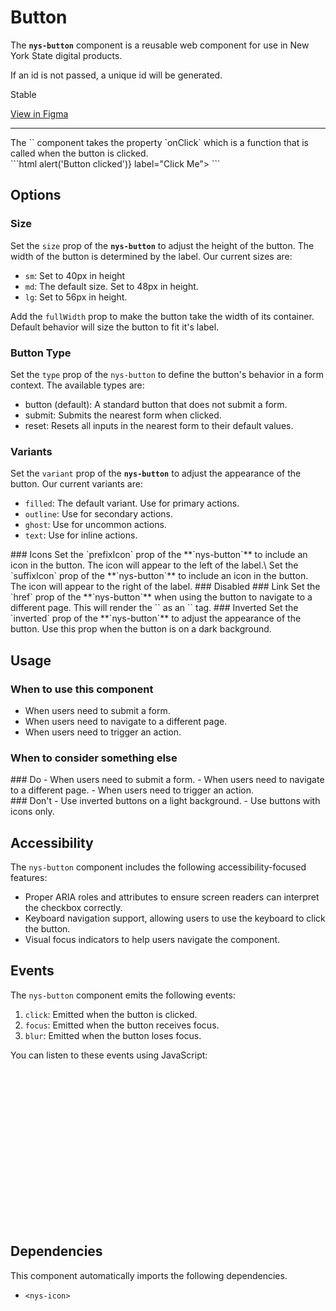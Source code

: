 
<Meta of={NysButtonStories} title="Components/Button/Documentation" />

# Button

The **`nys-button`** component is a reusable web component for use in New York State digital products.

If an id is not passed, a unique id will be generated.

<p className="pill pill--stable">Stable</p>

<p className="pill pill--uikit"><a href="https://www.figma.com/design/0ogYpymUPQQfhELthntNbt/%F0%9F%92%A0-NYS-%2F-Excelsior-Components-(Alpha)?node-id=730-1677&p=f&m=dev">View in Figma</a></p>

***

<Canvas of={NysButtonStories.Basic} />

<Controls />

<div style={{ display: 'flex', gap: '10px', verticalAlign: 'middle', alignItems: 'center' }}>  <nys-icon size="xl" name="info"></nys-icon>The `<nys-button>` component takes the property `onClick` which is a function that is called when the button is clicked. </div>
```html
<nys-button onClick={() => alert('Button clicked')} label="Click Me"></nys-button>
```

## Options

### Size
Set the `size` prop of the **`nys-button`** to adjust the height of the button. The width of the button is determined by the label. Our current sizes are:
- `sm`: Set to 40px in height
- `md`: The default size. Set to 48px in height.
- `lg`: Set to 56px in height.

Add the `fullWidth` prop to make the button take the width of its container. Default behavior will size the button to fit it's label.
<Canvas of={NysButtonStories.Size} />

### Button Type
Set the `type` prop of the `nys-button` to define the button's behavior in a form context. The available types are:

- button (default): A standard button that does not submit a form.
- submit: Submits the nearest form when clicked.
- reset: Resets all inputs in the nearest form to their default values.

### Variants
Set the `variant` prop of the **`nys-button`** to adjust the appearance of the button. Our current variants are:
- `filled`: The default variant. Use for primary actions.
- `outline`: Use for secondary actions.
- `ghost`: Use for uncommon actions.
- `text`: Use for inline actions.
<Canvas of={NysButtonStories.Variants} />
### Icons
Set the `prefixIcon` prop of the **`nys-button`** to include an icon in the button. The icon will appear to the left of the label.\
Set the `suffixIcon` prop of the **`nys-button`** to include an icon in the button. The icon will appear to the right of the label.
<Canvas of={NysButtonStories.Icons} />
### Disabled
<Canvas of={NysButtonStories.Disabled} />
### Link
Set the `href` prop of the **`nys-button`** when using the button to navigate to a different page. This will render the `<nys-button>` as an `<a>` tag.
<Canvas of={NysButtonStories.Link} />
### Inverted
Set the `inverted` prop of the **`nys-button`** to adjust the appearance of the button. Use this prop when the button is on a dark background.
<Canvas of={NysButtonStories.Inverted} />

## Usage    

### When to use this component
- When users need to submit a form.
- When users need to navigate to a different page.
- When users need to trigger an action.

### When to consider something else

<div className="nys-grid-row nys-grid-gap-lg">
  <div className="nys-mobile-lg:nys-grid-col">
    <div className="usage-card usage-card--do">
      ### <nys-icon name="check_circle" color="--var(nys-color-success)" /> Do 
        - When users need to submit a form.
        - When users need to navigate to a different page.
        - When users need to trigger an action.
    </div>
  </div>
  <div className="nys-mobile-lg:nys-grid-col">
    <div className="usage-card usage-card--dont">
      ### <nys-icon name="cancel" color="--var(nys-color-error)" /> Don't
      - Use inverted buttons on a light background.
      - Use buttons with icons only.
    </div>
  </div>
</div>

## Accessibility

The `nys-button` component includes the following accessibility-focused features:

- Proper ARIA roles and attributes to ensure screen readers can interpret the checkbox correctly.
- Keyboard navigation support, allowing users to use the keyboard to click the button.
- Visual focus indicators to help users navigate the component.

## Events

The `nys-button` component emits the following events:

1. `click`: Emitted when the button is clicked.
2. `focus`: Emitted when the button receives focus.
3. `blur`: Emitted when the button loses focus.

You can listen to these events using JavaScript:

```js
// Select the button component
const button = document.querySelector('nys-button');

// Listen for the 'click' event
button.addEventListener('click', () => {
  console.log('Button clicked');
});

// Listen for the 'focus' event
button.addEventListener('focus', () => {
  console.log('Button is focused');
});

// Listen for the 'blur' event
button.addEventListener('blur', () => {
  console.log('Button lost focus');
});
```

## Dependencies
This component automatically imports the following dependencies.

- `<nys-icon>`